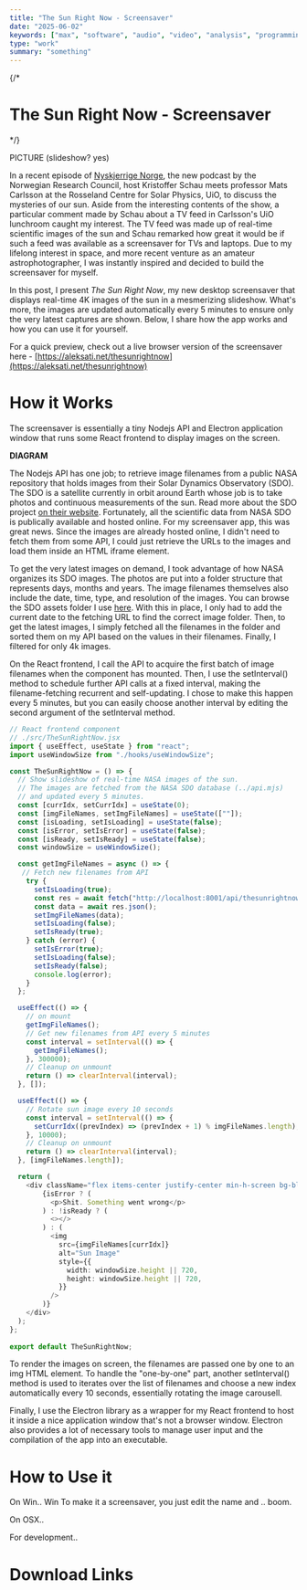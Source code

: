 ```yaml
---
title: "The Sun Right Now - Screensaver"
date: "2025-06-02"
keywords: ["max", "software", "audio", "video", "analysis", "programming", "jitter", "opengl", "realtime", "mapping", "synchronization", "kuramoto"]
type: "work"
summary: "something"
---
```

{/* 
# The Sun Right Now - Screensaver
*/}

PICTURE (slideshow? yes)

In a recent episode of [Nyskjerrige Norge](https://www.forskningsradet.no/om-oss/forskningskommunikasjon/podkast/), the new podcast by the Norwegian Research Council, host Kristoffer Schau meets professor Mats Carlsson at the Rosseland Centre for Solar Physics, UiO, to discuss the mysteries of our sun. Aside from the interesting contents of the show, a particular comment made by Schau about a TV feed in Carlsson's UiO lunchroom caught my interest. The TV feed was made up of real-time scientific images of the sun and Schau remarked how great it would be if such a feed was available as a screensaver for TVs and laptops. Due to my lifelong interest in space, and more recent venture as an amateur astrophotographer, I was instantly inspired and decided to build the screensaver for myself.

In this post, I present *The Sun Right Now*, my new desktop screensaver that displays real-time 4K images of the sun in a mesmerizing slideshow. What's more, the images are updated automatically every 5 minutes to ensure only the very latest captures are shown. Below, I share how the app works and how you can use it for yourself. 

For a quick preview, check out a live browser version of the screensaver here - [https://aleksati.net/thesunrightnow](https://aleksati.net/thesunrightnow)

# How it Works 

The screensaver is essentially a tiny Nodejs API and Electron application window that runs some React frontend to display images on the screen.

**DIAGRAM**

The Nodejs API has one job; to retrieve image filenames from a public NASA repository that holds images from their Solar Dynamics Observatory (SDO). The SDO is a satellite currently in orbit around Earth whose job is to take photos and continuous measurements of the sun. Read more about the SDO project [on their website](https://sdo.gsfc.nasa.gov/). Fortunately, all the scientific data from NASA SDO is publically available and hosted online. For my screensaver app, this was great news. Since the images are already hosted online, I didn't need to fetch them from some API, I could just retrieve the URLs to the images and load them inside an HTML iframe element.

To get the very latest images on demand, I took advantage of how NASA organizes its SDO images. The photos are put into a folder structure that represents days, months and years. The image filenames themselves also include the date, time, type, and resolution of the images. You can browse the SDO assets folder I use [here](https://sdo.gsfc.nasa.gov/assets/img/browse). With this in place, I only had to add the current date to the fetching URL to find the correct image folder. Then, to get the latest images, I simply fetched all the filenames in the folder and sorted them on my API based on the values in their filenames. Finally, I filtered for only 4k images. 

On the React frontend, I call the API to acquire the first batch of image filenames when the component has mounted. Then, I use the setInterval() method to schedule further API calls at a fixed interval, making the filename-fetching recurrent and self-updating. I chose to make this happen every 5 minutes, but you can easily choose another interval by editing the second argument of the setInterval method.

```TypeScript
// React frontend component
// ./src/TheSunRightNow.jsx
import { useEffect, useState } from "react";
import useWindowSize from "./hooks/useWindowSize";

const TheSunRightNow = () => {
  // Show slideshow of real-time NASA images of the sun. 
  // The images are fetched from the NASA SDO database (../api.mjs)
  // and updated every 5 minutes.
  const [currIdx, setCurrIdx] = useState(0);
  const [imgFileNames, setImgFileNames] = useState([""]);
  const [isLoading, setIsLoading] = useState(false);
  const [isError, setIsError] = useState(false);
  const [isReady, setIsReady] = useState(false);
  const windowSize = useWindowSize();

  const getImgFileNames = async () => {
   // Fetch new filenames from API
    try {
      setIsLoading(true);
      const res = await fetch("http://localhost:8001/api/thesunrightnow");
      const data = await res.json();
      setImgFileNames(data);
      setIsLoading(false);
      setIsReady(true);
    } catch (error) {
      setIsError(true);
      setIsLoading(false);
      setIsReady(false);
      console.log(error);
    }
  };

  useEffect(() => {
    // on mount
    getImgFileNames();
    // Get new filenames from API every 5 minutes
    const interval = setInterval(() => {
      getImgFileNames();
    }, 300000);
    // Cleanup on unmount
    return () => clearInterval(interval);
  }, []);

  useEffect(() => {
    // Rotate sun image every 10 seconds
    const interval = setInterval(() => {
      setCurrIdx((prevIndex) => (prevIndex + 1) % imgFileNames.length);
    }, 10000);
    // Cleanup on unmount
    return () => clearInterval(interval);
  }, [imgFileNames.length]);

  return (
    <div className="flex items-center justify-center min-h-screen bg-black text-white">
        {isError ? (
          <p>Shit. Something went wrong</p>
        ) : !isReady ? (
          <></>
        ) : (
          <img
            src={imgFileNames[currIdx]}
            alt="Sun Image"
            style={{
              width: windowSize.height || 720,
              height: windowSize.height || 720,
            }}
          />
        )}
    </div>
  );
};
  
export default TheSunRightNow;
```

To render the images on screen, the filenames are passed one by one to an img HTML element. To handle the "one-by-one" part, another setInterval() method is used to iterates over the list of filenames and choose a new index automatically every 10 seconds, essentially rotating the image carousell.

Finally, I use the Electron library as a wrapper for my React frontend to host it inside a nice application window that's not a browser window. Electron also provides a lot of necessary tools to manage user input and the compilation of the app into an executable. 

# How to Use it

On Win.. Win To make it a screensaver, you just edit the name and .. boom.

On OSX.. 

For development.. 

# Download Links


